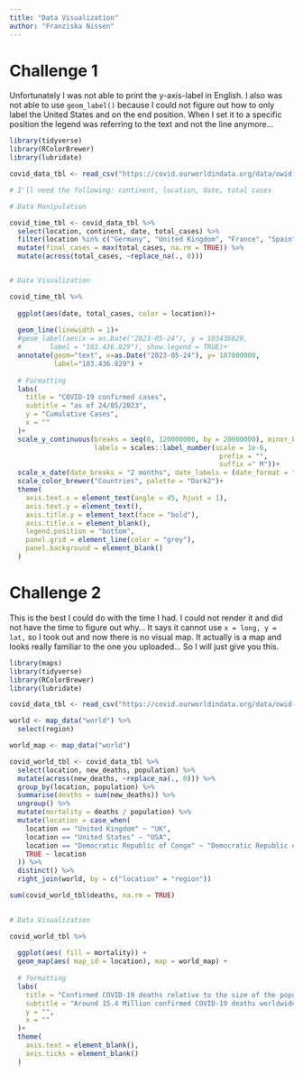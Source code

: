 ```yaml
---
title: "Data Visualization"
author: "Franziska Nissen"
---
```


# Challenge 1

Unfortunately I was not able to print the y-axis-label in English. I also was not able to use `geom_label()` because I could not figure out how to only label the United States and on the end position. When I set it to a specific position the legend was referring to the text and not the line anymore...

```r
library(tidyverse)
library(RColorBrewer)
library(lubridate)

covid_data_tbl <- read_csv("https://covid.ourworldindata.org/data/owid-covid-data.csv")

# I'll need the following: continent, location, date, total cases

# Data Manipulation

covid_time_tbl <- covid_data_tbl %>%
  select(location, continent, date, total_cases) %>%
  filter(location %in% c("Germany", "United Kingdom", "France", "Spain", "United States")) %>%
  mutate(final_cases = max(total_cases, na.rm = TRUE)) %>% 
  mutate(across(total_cases, ~replace_na(., 0))) 


# Data Visualization

covid_time_tbl %>%
  
  ggplot(aes(date, total_cases, color = location))+
  
  geom_line(linewidth = 1)+
  #geom_label(aes(x = as.Date("2023-05-24"), y = 103436829, 
  #       label = "103.436.829"), show.legend = TRUE)+
  annotate(geom="text", x=as.Date("2023-05-24"), y= 107000000, 
           label="103.436.829") +
  
  # Formatting
  labs(
    title = "COVID-19 confirmed cases",
    subtitle = "as of 24/05/2023",
    y = "Cumulative Cases",
    x = ""
  )+
  scale_y_continuous(breaks = seq(0, 120000000, by = 20000000), minor_breaks = seq(0, 120000000, by = 10000000),
                     labels = scales::label_number(scale = 1e-6, 
                                                    prefix = "",
                                                    suffix =" M"))+
  scale_x_date(date_breaks = "2 months", date_labels = (date_format = "%B '%y"))+
  scale_color_brewer("Countries", palette = "Dark2")+
  theme(
    axis.text.x = element_text(angle = 45, hjust = 1),
    axis.text.y = element_text(),
    axis.title.y = element_text(face = "bold"),
    axis.title.x = element_blank(),
    legend.position = "bottom",
    panel.grid = element_line(color = "grey"),
    panel.background = element_blank()
  )
```





# Challenge 2

This is the best I could do with the time I had. I could not render it and did not have the time to figure out why... It says it cannot use `x = long, y = lat,` so I took out and now there is no visual map. It actually is a map and looks really familiar to the one you uploaded... So I will just give you this.

```r
library(maps)
library(tidyverse)
library(RColorBrewer)
library(lubridate)

covid_data_tbl <- read_csv("https://covid.ourworldindata.org/data/owid-covid-data.csv")

world <- map_data("world") %>%
  select(region)

world_map <- map_data("world")

covid_world_tbl <- covid_data_tbl %>%
  select(location, new_deaths, population) %>%
  mutate(across(new_deaths, ~replace_na(., 0))) %>%
  group_by(location, population) %>%
  summarise(deaths = sum(new_deaths)) %>%
  ungroup() %>%
  mutate(mortality = deaths / population) %>%
  mutate(location = case_when(
    location == "United Kingdom" ~ "UK",
    location == "United States" ~ "USA",
    location == "Democratic Republic of Congo" ~ "Democratic Republic of the Congo",
    TRUE ~ location
  )) %>%
  distinct() %>%
  right_join(world, by = c("location" = "region"))

sum(covid_world_tbl$deaths, na.rm = TRUE)
 

# Data Visualization

covid_world_tbl %>%
  
  ggplot(aes( fill = mortality)) +
  geom_map(aes( map_id = location), map = world_map) + 
  
  # formatting
  labs(
    title = "Confirmed COVID-19 deaths relative to the size of the population",
    subtitle = "Around 15.4 Million confirmed COVID-19 deaths worldwide",
    y = "",
    x = ""
  )+
  theme(
    axis.text = element_blank(),
    axis.ticks = element_blank()
  )
```

